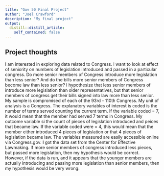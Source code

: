 ```yaml
---
title: "Gov 50 Final Project"
author: "Joel Crawford"
description: "My final project"
output:
  distill::distill_article:
    self_contained: false
---
```




## Project thoughts

I am interested in exploring data related to Congress. I want to look at effect of seniority on numbers of legislation introduced and passed in a particular congress. Do more senior members of Congress introduce more legislation than less senior? And do the bills more senior members of Congress become law than less senior? I hypothesize that less senior members of introduce more legislation than older representatives, but that  senior members of congress get their bills signed into law more than less senior. My sample is compromised of each of the 93rd - 110th Congress. My unit of analysis is a Congress. The explanatory variables of interest is coded is the number of terms served counting the current term. If the variable coded = 7, it would mean that the member had served 7 terms in Congress. My outcome variable si the count of pieces of legislation introduced and peices that became law. If the variable coded were = 4, this would mean that the member either introduced 4 pieces of legislation or that 4 pieces of legislation became law. The variables measured are easily accessible online via Congress.gov. I got the data set from the Center for Effective Lawmaking. If more senior members of congress introduced less pieces, but passed more legislation, then my hypothesis would be correct. However, if the data is run, and it appears that the younger members are actually introducing and passing more legislation than senior members, then my hypothesis would be very wrong.  


